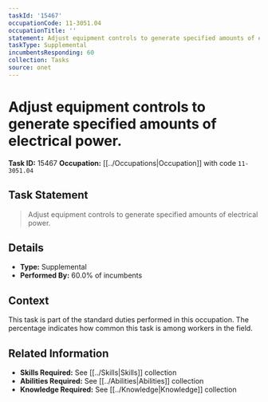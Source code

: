 ```yaml
---
taskId: '15467'
occupationCode: 11-3051.04
occupationTitle: ''
statement: Adjust equipment controls to generate specified amounts of electrical power.
taskType: Supplemental
incumbentsResponding: 60
collection: Tasks
source: onet
---
```

# Adjust equipment controls to generate specified amounts of electrical power.

**Task ID:** 15467
**Occupation:** [[../Occupations|Occupation]] with code `11-3051.04`

## Task Statement

> Adjust equipment controls to generate specified amounts of electrical power.

## Details

- **Type:** Supplemental
- **Performed By:** 60.0% of incumbents

## Context

This task is part of the standard duties performed in this occupation. The percentage indicates how common this task is among workers in the field.

## Related Information

- **Skills Required:** See [[../Skills|Skills]] collection
- **Abilities Required:** See [[../Abilities|Abilities]] collection
- **Knowledge Required:** See [[../Knowledge|Knowledge]] collection
